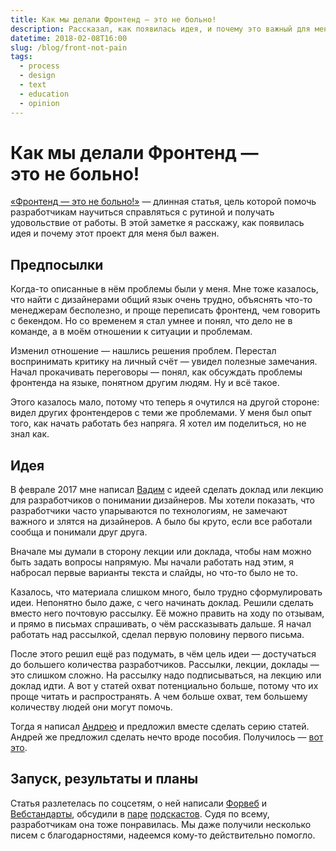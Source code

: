 ```yaml
---
title: Как мы делали Фронтенд — это не больно!
description: Рассказал, как появилась идея, и почему это важный для меня проект.
datetime: 2018-02-08T16:00
slug: /blog/front-not-pain
tags:
  - process
  - design
  - text
  - education
  - opinion
---
```


# Как мы делали Фронтенд — это не больно!

[«Фронтенд — это не больно!»](https://front-not-pain.bespoyasov.ru/) — длинная статья, цель которой помочь разработчикам научиться справляться с рутиной и получать удовольствие от работы. В этой заметке я расскажу, как появилась идея и почему этот проект для меня был важен.

## Предпосылки

Когда-то описанные в нём проблемы были у меня. Мне тоже казалось, что найти с дизайнерами общий язык очень трудно, объяснять <nobr>что-то</nobr> менеджерам бесполезно, и проще переписать фронтенд, чем говорить с бекендом. Но со временем я стал умнее и понял, что дело не в команде, а в моём отношении к ситуации и проблемам.

Изменил отношение — нашлись решения проблем. Перестал воспринимать критику на личный счёт — увидел полезные замечания. Начал прокачивать переговоры — понял, как обсуждать проблемы фронтенда на языке, понятном другим людям. Ну и всё такое.

Этого казалось мало, потому что теперь я очутился на другой стороне: видел других фронтендеров с теми же проблемами. У меня был опыт того, как начать работать без напряга. Я хотел им поделиться, но не знал как.

## Идея

В феврале 2017 мне написал [Вадим](http://yumadilov.com/) с идеей сделать доклад или лекцию для разработчиков о понимании дизайнеров. Мы хотели показать, что разработчики часто упарываются по технологиям, не замечают важного и злятся на дизайнеров. А было бы круто, если все работали сообща и понимали друг друга.

Вначале мы думали в сторону лекции или доклада, чтобы нам можно быть задать вопросы напрямую. Мы начали работать над этим, я набросал первые варианты текста и слайды, но что-то было не то.

Казалось, что материала слишком много, было трудно сформулировать идеи. Непонятно было даже, с чего начинать доклад. Решили сделать вместо него почтовую рассылку. Её можно править на ходу по отзывам, и прямо в письмах спрашивать, о чём рассказывать дальше. Я начал работать над рассылкой, сделал первую половину первого письма.

После этого решил ещё раз подумать, в чём цель идеи — достучаться до большего количества разработчиков. Рассылки, лекции, доклады — это слишком сложно. На рассылку надо подписываться, на лекцию или доклад идти. А вот у статей охват потенциально больше, потому что их проще читать и распространять. А чем больше охват, тем большему количеству людей они могут помочь.

Тогда я написал [Андрею](http://andrew-r.ru/) и предложил вместе сделать серию статей. Андрей же предложил сделать нечто вроде пособия. Получилось — [вот это](https://front-not-pain.bespoyasov.ru/).

## Запуск, результаты и планы

Статья разлетелась по соцсетям, о ней написали [Форвеб](https://twitter.com/forwebdev/status/958294543794954242) и [Вебстандарты](https://twitter.com/webstandards_ru/status/958355920643379200), обсудили в [паре](https://medium.com/web-standards/episode-106-25cdd941176e) [подскастов](https://soundcloud.com/frontend_u/e36). Судя по всему, разработчикам она тоже понравилась. Мы даже получили несколько писем с благодарностями, надеемся кому-то действительно помогло.

